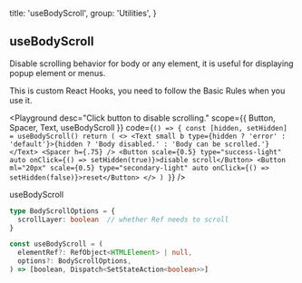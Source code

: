 
  title: 'useBodyScroll',
  group: 'Utilities',
}

## useBodyScroll

Disable scrolling behavior for body or any element, it is useful for displaying popup element or menus.

This is custom React Hooks, you need to follow the <Link target="_blank" color href="https://reactjs.org/docs/hooks-rules.html">Basic Rules</Link> when you use it.

<Playground
  desc="Click button to disable scrolling."
  scope={{ Button, Spacer, Text, useBodyScroll }}
  code={`
() => {
  const [hidden, setHidden] = useBodyScroll()
  return (
    <>
      <Text small b type={hidden ? 'error' : 'default'}>{hidden ? 'Body disabled.' : 'Body can be scrolled.'}</Text>
      <Spacer h={.75} />
      <Button scale={0.5} type="success-light" auto onClick={() => setHidden(true)}>disable scroll</Button>
      <Button ml="20px" scale={0.5} type="secondary-light" auto onClick={() => setHidden(false)}>reset</Button>
    </>
  )
}
`}
/>

<Attributes edit="/pages/en-us/hooks/use-body-scroll.mdx">
<Attributes.Title>useBodyScroll</Attributes.Title>

```ts
type BodyScrollOptions = {
  scrollLayer: boolean  // whether Ref needs to scroll
}

const useBodyScroll = (
  elementRef?: RefObject<HTMLElement> | null,
  options?: BodyScrollOptions,
) => [boolean, Dispatch<SetStateAction<boolean>>]
```

</Attributes>

